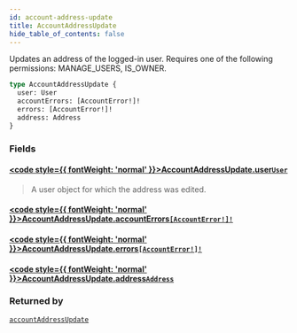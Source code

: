 ```yaml
---
id: account-address-update
title: AccountAddressUpdate
hide_table_of_contents: false
---
```








Updates an address of the logged-in user. Requires one of the following permissions: MANAGE_USERS, IS_OWNER.

```graphql
type AccountAddressUpdate {
  user: User
  accountErrors: [AccountError!]!
  errors: [AccountError!]!
  address: Address
}
```


### Fields

#### [<code style={{ fontWeight: 'normal' }}>AccountAddressUpdate.<b>user</b></code>](#)<Bullet />[`User`](../../../developer/api-reference/objects/user) <Badge class="secondary" text="object"/>
> A user object for which the address was edited.
> 

#### [<code style={{ fontWeight: 'normal' }}>AccountAddressUpdate.<b>accountErrors</b></code>](#)<Bullet />[`[AccountError!]!`](../../../developer/api-reference/objects/account-error) <Badge class="secondary" text="non-null"/> <Badge class="secondary" text="object"/>
> 
> 

#### [<code style={{ fontWeight: 'normal' }}>AccountAddressUpdate.<b>errors</b></code>](#)<Bullet />[`[AccountError!]!`](../../../developer/api-reference/objects/account-error) <Badge class="secondary" text="non-null"/> <Badge class="secondary" text="object"/>
> 
> 

#### [<code style={{ fontWeight: 'normal' }}>AccountAddressUpdate.<b>address</b></code>](#)<Bullet />[`Address`](../../../developer/api-reference/objects/address) <Badge class="secondary" text="object"/>
> 
> 



### Returned by

[`accountAddressUpdate`](../../../developer/api-reference/mutations/account-address-update)  <Badge class="secondary" text="mutation"/>



